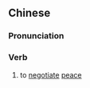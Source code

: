 {{also|议和}}
==Chinese==
{{zh-forms|s=议和}}

===Pronunciation===
{{zh-pron
|m=yìhé
|c=ji5 wo4
|mn=qz,tw,xm,zz:gī-hô/qz:gī-hô͘
|cat=v
}}

===Verb===
{{zh-verb}}

# to [[negotiate]] [[peace]]